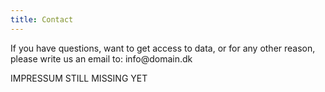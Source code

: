 ```yaml
---
title: Contact
---
```

If you have questions, want to get access to data, or for any other reason, please write us an email to: info@domain.dk

IMPRESSUM STILL MISSING YET

